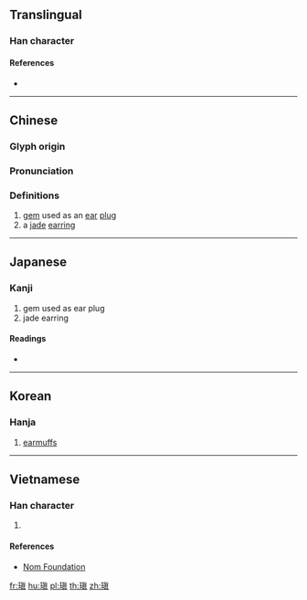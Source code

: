 {{character info/new}}
==Translingual==

===Han character===
{{Han char|rn=96|rad=玉|as=10|sn=14|four=14186|canj=MGJBC|ids=⿰[[玉|⺩]][[真]]}}

====References====
* {{Han ref|kx=0740.030|dkj=21167|dj=1149.220|hdz=21130.100|uh=7471|ud=29809|bh=E2D0|bd=58064}}

----

==Chinese==
{{zh-forms}}

===Glyph origin===
{{Han etym}}

===Pronunciation===
{{zh-pron
|m=zhèn
|c=zan3,tin3
|mc=y
|oc=y
|ma=
|cat=n
}}

===Definitions===
{{zh-hanzi}}

# [[gem]] used as an [[ear]] [[plug]]
# a [[jade]] [[earring]]

----

==Japanese==

===Kanji===
{{ja-kanji|grade=|rs=玉10}}

# gem used as ear plug
# jade earring

====Readings====
* {{ja-readings|on=[[てん]] (ten), [[ちん]] (chin), [[しん]] (shin)|kun=[[みみだま]] (mimidama)|nanori=}}

----

==Korean==

===Hanja===
{{ko-hanja|hangeul=전|eumhun=|rv=jeon|mr=chŏn|y=cen}}

# [[earmuffs]]

----

==Vietnamese==

===Han character===
{{vi-readings|rs=玉10| hanviet = trấn}}

# {{defn|lang=vi|sort=玉10}}

====References====
*[http://nomfoundation.org/common/nom_details.php?codepoint=7471 Nom Foundation]

[[fr:瑱]]
[[hu:瑱]]
[[pl:瑱]]
[[th:瑱]]
[[zh:瑱]]